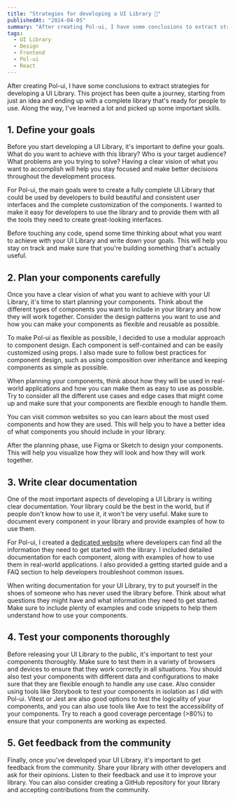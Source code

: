 ```yaml
---
title: "Strategies for developing a UI Library 🍬"
publishedAt: "2024-04-05"
summary: "After creating Pol-ui, I have some conclusions to extract strategies for developing a UI Library."
tags:
  - UI Library
  - Design
  - Frontend
  - Pol-ui
  - React
---
```


 
After creating Pol-ui, I have some conclusions to extract strategies for developing a UI Library. This project has been quite a journey, starting from just an idea and ending up with a complete library that's ready for people to use. Along the way, I've learned a lot and picked up some important skills.

## 1. Define your goals

Before you start developing a UI Library, it's important to define your goals. What do you want to achieve with this library? Who is your target audience? What problems are you trying to solve? Having a clear vision of what you want to accomplish will help you stay focused and make better decisions throughout the development process.

For Pol-ui, the main goals were to create a fully complete UI Library that could be used by developers to build beautiful and consistent user interfaces and the complete customization of the components. I wanted to make it easy for developers to use the library and to provide them with all the tools they need to create great-looking interfaces.

Before touching any code, spend some time thinking about what you want to achieve with your UI Library and write down your goals. This will help you stay on track and make sure that you're building something that's actually useful.

## 2. Plan your components carefully

Once you have a clear vision of what you want to achieve with your UI Library, it's time to start planning your components. Think about the different types of components you want to include in your library and how they will work together. Consider the design patterns you want to use and how you can make your components as flexible and reusable as possible.

To make Pol-ui as flexible as possible, I decided to use a modular approach to component design. Each component is self-contained and can be easily customized using props. I also made sure to follow best practices for component design, such as using composition over inheritance and keeping components as simple as possible.

When planning your components, think about how they will be used in real-world applications and how you can make them as easy to use as possible. Try to consider all the different use cases and edge cases that might come up and make sure that your components are flexible enough to handle them.

You can visit common websites so you can learn about the most used components and how they are used. This will help you to have a better idea of what components you should include in your library.

After the planning phase, use Figma or Sketch to design your components. This will help you visualize how they will look and how they will work together.

## 3. Write clear documentation

One of the most important aspects of developing a UI Library is writing clear documentation. Your library could be the best in the world, but if people don't know how to use it, it won't be very useful. Make sure to document every component in your library and provide examples of how to use them.

For Pol-ui, I created a [dedicated website](https://ui.polgubau.com) where developers can find all the information they need to get started with the library. I included detailed documentation for each component, along with examples of how to use them in real-world applications. I also provided a getting started guide and a FAQ section to help developers troubleshoot common issues.

When writing documentation for your UI Library, try to put yourself in the shoes of someone who has never used the library before. Think about what questions they might have and what information they need to get started. Make sure to include plenty of examples and code snippets to help them understand how to use your components.

## 4. Test your components thoroughly

Before releasing your UI Library to the public, it's important to test your components thoroughly. Make sure to test them in a variety of browsers and devices to ensure that they work correctly in all situations. You should also test your components with different data and configurations to make sure that they are flexible enough to handle any use case. Also consider using tools like Storybook to test your components in isolation as I did with Pol-ui.
Vitest or Jest are also good options to test the logicality of your components, and you can also use tools like Axe to test the accessibility of your components. Try to reach a good coverage percentage (>80%) to ensure that your components are working as expected.

## 5. Get feedback from the community

Finally, once you've developed your UI Library, it's important to get feedback from the community. Share your library with other developers and ask for their opinions. Listen to their feedback and use it to improve your library. You can also consider creating a GitHub repository for your library and accepting contributions from the community.
